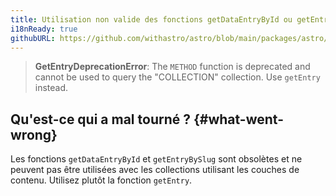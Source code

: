 ```yaml
---
title: Utilisation non valide des fonctions getDataEntryById ou getEntryBySlug.
i18nReady: true
githubURL: https://github.com/withastro/astro/blob/main/packages/astro/src/core/errors/errors-data.ts
---
```


> **GetEntryDeprecationError**: The `METHOD` function is deprecated and cannot be used to query the "COLLECTION" collection. Use `getEntry` instead.

## Qu'est-ce qui a mal tourné ? \{#what-went-wrong\}
Les fonctions `getDataEntryById` et `getEntryBySlug` sont obsolètes et ne peuvent pas être utilisées avec les collections utilisant les couches de contenu. Utilisez plutôt la fonction `getEntry`.
